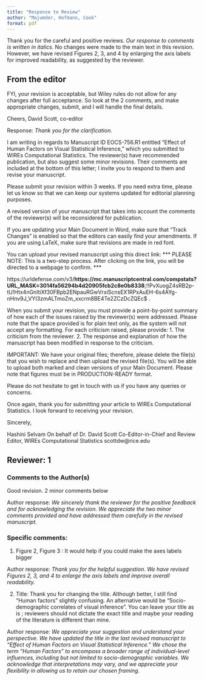 ```yaml
---
title: "Response to Review"
author: "Majumder, Hofmann, Cook"
format: pdf
---
```


Thank you for the careful and positive reviews. *Our response to comments is written in italics*. No changes were made to the main text in this revision. However, we have revised Figures 2, 3, and 4 by enlarging the axis labels for improved readability, as suggested by the reviewer.

## From the editor

FYI, your revision is acceptable, but Wiley rules do not allow for
any changes after full acceptance. So look at the 2 comments, and
make appropriate changes, submit, and I will handle the final details.

Cheers, David Scott, co-editor

Response: *Thank you for the clarification.*

I am writing in regards to Manuscript ID EOCS-756.R1 entitled "Effect of Human Factors on Visual Statistical Inference," which you submitted to WIREs Computational Statistics. The reviewer(s) have recommended publication, but also suggest some minor revisions. Their comments are included at the bottom of this letter; I invite you to respond to them and revise your manuscript.

Please submit your revision within 3 weeks. If you need extra time, please let us know so that we can keep our systems updated for editorial planning purposes.

A revised version of your manuscript that takes into account the comments of the reviewer(s) will be reconsidered for publication.

If you are updating your Main Document in Word, make sure that "Track Changes" is enabled so that the editors can easily find your amendments. If you are using LaTeX, make sure that revisions are made in red font.

You can upload your revised manuscript using this direct link: *** PLEASE NOTE: This is a two-step process. After clicking on the link, you will be directed to a webpage to confirm. ***

https://urldefense.com/v3/__https://mc.manuscriptcentral.com/compstats?URL_MASK=3014fa56294b4d20905fcb2c8e0b8338__;!!PvXuogZ4sRB2p-tU!Htx4nGnItiXf30FBpb2ENpauRGwVrxiScnsEX1RPxAuEH-6s4AYg-nHnv9J_VYI3zmALTmoZm_xxcrm8BE4Te2ZCzDcZQEc$ .

When you submit your revision, you must provide a point-by-point summary of how each of the issues raised by the reviewer(s) were addressed. Please note that the space provided is for plain text only, as the system will not accept any formatting. For each criticism raised, please provide:
1. The criticism from the reviewer.
2. The response and explanation of how the manuscript has been modified in response to the criticism.

IMPORTANT: We have your original files; therefore, please delete the file(s) that you wish to replace and then upload the revised file(s). You will be able to upload both marked and clean versions of your Main Document. Please note that figures must be in PRODUCTION-READY format.

Please do not hesitate to get in touch with us if you have any queries or concerns.

Once again, thank you for submitting your article to WIREs Computational Statistics. I look forward to receiving your revision.

Sincerely,

Hashini Selvam
On behalf of
Dr. David Scott
Co-Editor-in-Chief and Review Editor, WIREs Computational Statistics
scottdw@rice.edu


## Reviewer: 1

### Comments to the Author(s)
Good revision. 2 minor comments below

Author response:  *We sincerely thank the reviewer for the positive feedback and for acknowledging the revision. We appreciate the two minor comments provided and have addressed them carefully in the revised manuscript.*

### Specific comments:

1) Figure 2, Figure 3 : It would help if you could make the axes labels bigger

Author response: *Thank you for the helpful suggestion. We have revised Figures 2, 3, and 4 to enlarge the axis labels and improve overall readability.* 

2) Title: Thank you for changing the title. Although better, I still find "Human factors" slightly confusing. An alternative would be "Socio-demographic correlates of visual inference". You can leave your title as is ; reviewers should not dictate the exact title and maybe your reading of the literature is different than mine.

Author response: *We appreciate your suggestion and understand your perspective. We have updated the title in the last revised manuscript to "Effect of Human Factors on Visual Statistical Inference." We chose the term "Human Factors" to encompass a broader range of individual-level influences, including but not limited to socio-demographic variables. We acknowledge that interpretations may vary, and we appreciate your flexibility in allowing us to retain our chosen framing.* 




